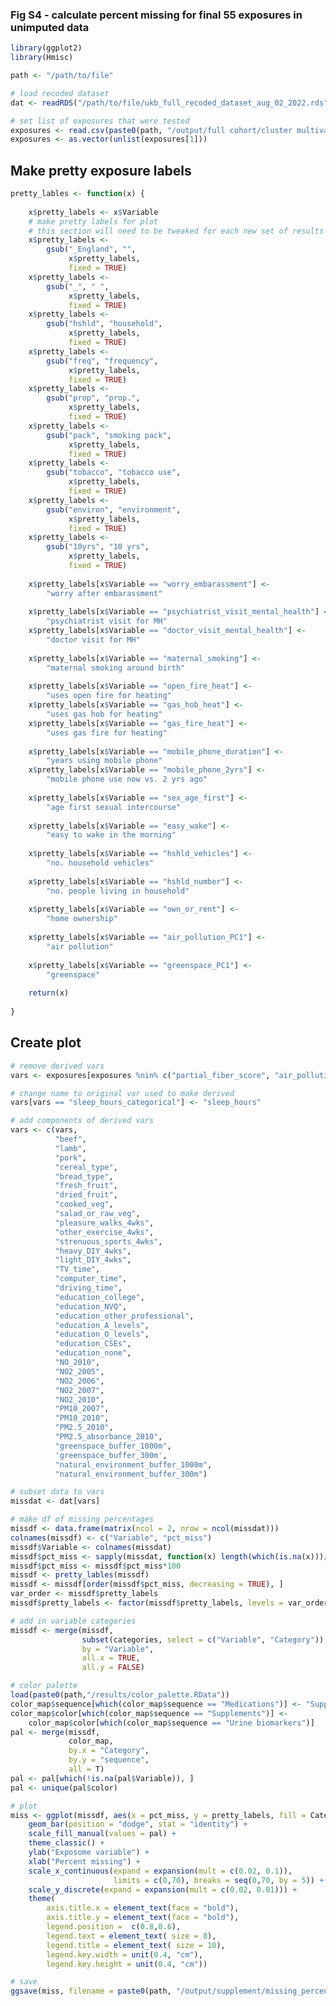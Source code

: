 
### Fig S4 - calculate percent missing for final 55 exposures in unimputed data

```{r packages}
library(ggplot2)
library(Hmisc)
```

```{r load}

path <- "/path/to/file"

# load recoded dataset
dat <- readRDS("/path/to/file/ukb_full_recoded_dataset_aug_02_2022.rds")

# set list of exposures that were tested
exposures <- read.csv(paste0(path, "/output/full cohort/cluster multivariate/total_sig_vars_list_sept_08_2022_all_sexes.csv"))
exposures <- as.vector(unlist(exposures[1]))
```

## Make pretty exposure labels

```{r pretty_labels}
pretty_lables <- function(x) {
    
    x$pretty_labels <- x$Variable
    # make pretty labels for plot
    # this section will need to be tweaked for each new set of results
    x$pretty_labels <-
        gsub("_England", "", 
             x$pretty_labels, 
             fixed = TRUE)
    x$pretty_labels <-
        gsub("_", " ",
             x$pretty_labels,
             fixed = TRUE)
    x$pretty_labels <-
        gsub("hshld", "household", 
             x$pretty_labels, 
             fixed = TRUE)
    x$pretty_labels <-
        gsub("freq", "frequency", 
             x$pretty_labels, 
             fixed = TRUE)
    x$pretty_labels <-
        gsub("prop", "prop.",
             x$pretty_labels,
             fixed = TRUE)
    x$pretty_labels <- 
        gsub("pack", "smoking pack",
             x$pretty_labels,
             fixed = TRUE)
    x$pretty_labels <- 
        gsub("tobacco", "tobacco use",
             x$pretty_labels,
             fixed = TRUE)
    x$pretty_labels <- 
        gsub("environ", "environment",
             x$pretty_labels,
             fixed = TRUE)
    x$pretty_labels <- 
        gsub("10yrs", "10 yrs",
             x$pretty_labels,
             fixed = TRUE)
    
    x$pretty_labels[x$Variable == "worry_embarassment"] <- 
        "worry after embarassment"
    
    x$pretty_labels[x$Variable == "psychiatrist_visit_mental_health"] <- 
        "psychiatrist visit for MH"
    x$pretty_labels[x$Variable == "doctor_visit_mental_health"] <- 
        "doctor visit for MH"
    
    x$pretty_labels[x$Variable == "maternal_smoking"] <- 
        "maternal smoking around birth"
    
    x$pretty_labels[x$Variable == "open_fire_heat"] <- 
        "uses open fire for heating"
    x$pretty_labels[x$Variable == "gas_hob_heat"] <- 
        "uses gas hob for heating"
    x$pretty_labels[x$Variable == "gas_fire_heat"] <- 
        "uses gas fire for heating"
    
    x$pretty_labels[x$Variable == "mobile_phone_duration"] <- 
        "years using mobile phone"
    x$pretty_labels[x$Variable == "mobile_phone_2yrs"] <- 
        "mobile phone use now vs. 2 yrs ago"
    
    x$pretty_labels[x$Variable == "sex_age_first"] <- 
        "age first sexual intercourse"
    
    x$pretty_labels[x$Variable == "easy_wake"] <- 
        "easy to wake in the morning"
    
    x$pretty_labels[x$Variable == "hshld_vehicles"] <- 
        "no. household vehicles"
    
    x$pretty_labels[x$Variable == "hshld_number"] <- 
        "no. people living in household"
    
    x$pretty_labels[x$Variable == "own_or_rent"] <- 
        "home ownership"
    
    x$pretty_labels[x$Variable == "air_pollution_PC1"] <- 
        "air pollution"
    
    x$pretty_labels[x$Variable == "greenspace_PC1"] <- 
        "greenspace"
    
    return(x)
    
}

```

## Create plot

```{r plot}

# remove derived vars
vars <- exposures[exposures %nin% c("partial_fiber_score", "air_pollution_PC1", "greenspace_PC1", "education_years", "LTPA", "sedentary", "red_meat")]

# change name to original var used to make derived
vars[vars == "sleep_hours_categorical"] <- "sleep_hours"

# add components of derived vars
vars <- c(vars, 
          "beef",
          "lamb", 
          "pork", 
          "cereal_type", 
          "bread_type",
          "fresh_fruit",
          "dried_fruit",
          "cooked_veg",
          "salad_or_raw_veg",
          "pleasure_walks_4wks",
          "other_exercise_4wks",
          "strenuous_sports_4wks",
          "heavy_DIY_4wks",
          "light_DIY_4wks",
          "TV_time",
          "computer_time",
          "driving_time",
          "education_college",
          "education_NVQ",
          "education_other_professional",
          "education_A_levels",
          "education_O_levels",
          "education_CSEs",
          "education_none",
          "NO_2010",
          "NO2_2005",
          "NO2_2006",
          "NO2_2007",
          "NO2_2010",
          "PM10_2007",
          "PM10_2010",
          "PM2.5_2010",
          "PM2.5_absorbance_2010",
          "greenspace_buffer_1000m",
          'greenspace_buffer_300m',
          "natural_environment_buffer_1000m",
          "natural_environment_buffer_300m")

# subset data to vars
missdat <- dat[vars]

# make df of missing percentages
missdf <- data.frame(matrix(ncol = 2, nrow = ncol(missdat)))
colnames(missdf) <- c("Variable", "pct_miss")
missdf$Variable <- colnames(missdat)
missdf$pct_miss <- sapply(missdat, function(x) length(which(is.na(x)))/length(x))
missdf$pct_miss <- missdf$pct_miss*100
missdf <- pretty_lables(missdf)
missdf <- missdf[order(missdf$pct_miss, decreasing = TRUE), ]
var_order <- missdf$pretty_labels
missdf$pretty_labels <- factor(missdf$pretty_labels, levels = var_order)

# add in variable categories
missdf <- merge(missdf,
                subset(categories, select = c("Variable", "Category")),
                by = "Variable",
                all.x = TRUE,
                all.y = FALSE)

# color palette
load(paste0(path,"/results/color_palette.RData"))
color_map$sequence[which(color_map$sequence == "Medications")] <- "Supplements"
color_map$color[which(color_map$sequence == "Supplements")] <- 
    color_map$color[which(color_map$sequence == "Urine biomarkers")]
pal <- merge(missdf, 
             color_map, 
             by.x = "Category",
             by.y = "sequence", 
             all = T)
pal <- pal[which(!is.na(pal$Variable)), ]
pal <- unique(pal$color)

# plot
miss <- ggplot(missdf, aes(x = pct_miss, y = pretty_labels, fill = Category)) + 
    geom_bar(position = "dodge", stat = "identity") +
    scale_fill_manual(values = pal) +
    theme_classic() +
    ylab("Exposome variable") +
    xlab("Percent missing") +
    scale_x_continuous(expand = expansion(mult = c(0.02, 0.1)),
                       limits = c(0,70), breaks = seq(0,70, by = 5)) +
    scale_y_discrete(expand = expansion(mult = c(0.02, 0.01))) +
    theme(
        axis.title.x = element_text(face = "bold"),
        axis.title.y = element_text(face = "bold"),
        legend.position =  c(0.8,0.6),
        legend.text = element_text( size = 8),
        legend.title = element_text( size = 10),
        legend.key.width = unit(0.4, "cm"),
        legend.key.height = unit(0.4, "cm"))

# save
ggsave(miss, filename = paste0(path, "/output/supplement/missing_percent_unimputed_sept_16_2022.jpg"), width = 9, height = 11)

```
